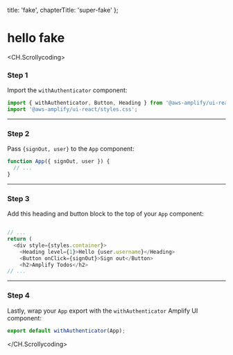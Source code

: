   title: 'fake',
  chapterTitle: 'super-fake'
};

# hello fake

<CH.Scrollycoding>

### Step 1

Import the `withAuthenticator` component:

```js app.js
import { withAuthenticator, Button, Heading } from '@aws-amplify/ui-react';
import '@aws-amplify/ui-react/styles.css';
```

---

### Step 2

Pass `{signOut, user}` to the `App` component:

```js app.js
function App({ signOut, user }) {
  // ...
}
```

---

### Step 3

Add this heading and button block to the top of your `App` component:

```js app.js

// ...
return (
  <div style={styles.container}>
    <Heading level={1}>Hello {user.username}</Heading>
    <Button onClick={signOut}>Sign out</Button>
    <h2>Amplify Todos</h2>
// ...

```

---

### Step 4

Lastly, wrap your `App` export with the `withAuthenticator` Amplify UI component:

```js app.js
export default withAuthenticator(App);
```

</CH.Scrollycoding>